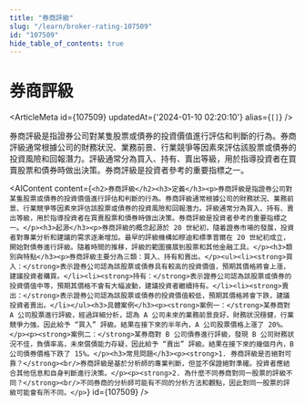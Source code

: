 ```yaml
---
title: "券商評級"
slug: "/learn/broker-rating-107509"
id: "107509"
hide_table_of_contents: true
---
```



# 券商評級

<ArticleMeta id={107509} updatedAt={'2024-01-10 02:20:10'} alias={`[]`} />
<div className='border-solid border-b border-t-0 my-4 border-[var(--ifm-color-gray-300)]' />

券商評級是指證券公司對某隻股票或債券的投資價值進行評估和判斷的行為。券商評級通常根據公司的財務狀況、業務前景、行業競爭等因素來評估該股票或債券的投資風險和回報潛力。評級通常分為買入、持有、賣出等級，用於指導投資者在買賣股票和債券時做出決策。券商評級是投資者參考的重要指標之一。

<AIContent content={`<h2>券商評級</h2><h3>定義</h3><p>券商評級是指證券公司對某隻股票或債券的投資價值進行評估和判斷的行為。券商評級通常根據公司的財務狀況、業務前景、行業競爭等因素來評估該股票或債券的投資風險和回報潛力。評級通常分為買入、持有、賣出等級，用於指導投資者在買賣股票和債券時做出決策。券商評級是投資者參考的重要指標之一。</p><h3>起源</h3><p>券商評級的概念起源於 20 世紀初，隨着證券市場的發展，投資者對專業分析和建議的需求逐漸增加。最早的評級機構如穆迪和標準普爾在 20 世紀初成立，開始對債券進行評級。隨着時間的推移，評級的範圍擴展到股票和其他金融工具。</p><h3>類別與特點</h3><p>券商評級主要分為三類：買入、持有和賣出。</p><ul><li><strong>買入：</strong>表示證券公司認為該股票或債券具有較高的投資價值，預期其價格將會上漲，建議投資者購買。</li><li><strong>持有：</strong>表示證券公司認為該股票或債券的投資價值中等，預期其價格不會有大幅波動，建議投資者繼續持有。</li><li><strong>賣出：</strong>表示證券公司認為該股票或債券的投資價值較低，預期其價格將會下跌，建議投資者賣出。</li></ul><h3>具體案例</h3><p><strong>案例一：</strong>某券商對 A 公司股票進行評級，經過詳細分析，認為 A 公司未來的業務前景良好，財務狀況穩健，行業競爭力強，因此給予 “買入” 評級。結果在接下來的半年內，A 公司股票價格上漲了 20%。</p><p><strong>案例二：</strong>某券商對 B 公司債券進行評級，發現 B 公司財務狀況不佳，負債率高，未來償債能力存疑，因此給予 “賣出” 評級。結果在接下來的幾個月內，B 公司債券價格下跌了 15%。</p><h3>常見問題</h3><p><strong>1. 券商評級是否絕對可靠？</strong><br/>券商評級是基於分析師的專業判斷，但並不保證絕對準確。投資者應結合其他信息和自身判斷進行決策。</p><p><strong>2. 為什麼不同券商對同一股票的評級不同？</strong><br/>不同券商的分析師可能有不同的分析方法和觀點，因此對同一股票的評級可能會有所不同。</p>`} id={107509} />
